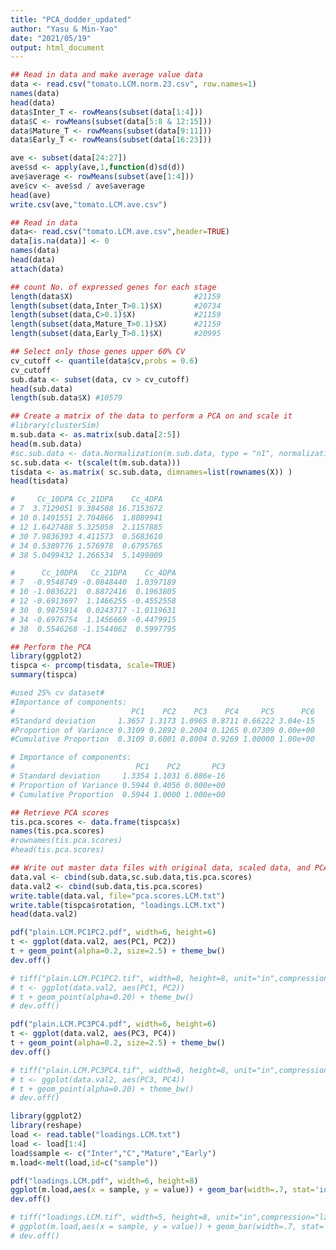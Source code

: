 ```yaml
---
title: "PCA_dodder_updated"
author: "Yasu & Min-Yao"
date: "2021/05/19"
output: html_document
---
```


```r
## Read in data and make average value data
data <- read.csv("tomato.LCM.norm.23.csv", row.names=1)
names(data)
head(data)
data$Inter_T <- rowMeans(subset(data[1:4]))
data$C <- rowMeans(subset(data[5:8 & 12:15]))
data$Mature_T <- rowMeans(subset(data[9:11]))
data$Early_T <- rowMeans(subset(data[16:23]))

ave <- subset(data[24:27])
ave$sd <- apply(ave,1,function(d)sd(d))
ave$average <- rowMeans(subset(ave[1:4]))
ave$cv <- ave$sd / ave$average
head(ave)
write.csv(ave,"tomato.LCM.ave.csv")
```

```r
## Read in data
data<- read.csv("tomato.LCM.ave.csv",header=TRUE)
data[is.na(data)] <- 0
names(data)
head(data)
attach(data)
```

```r
## count No. of expressed genes for each stage
length(data$X)                           #21159
length(subset(data,Inter_T>0.1)$X)       #20734
length(subset(data,C>0.1)$X)             #21159
length(subset(data,Mature_T>0.1)$X)      #21159
length(subset(data,Early_T>0.1)$X)       #20995
```

```r
## Select only those genes upper 60% CV
cv_cutoff <- quantile(data$cv,probs = 0.6)
cv_cutoff
sub.data <- subset(data, cv > cv_cutoff)
head(sub.data)
length(sub.data$X) #10579
```

```r
## Create a matrix of the data to perform a PCA on and scale it
#library(clusterSim)
m.sub.data <- as.matrix(sub.data[2:5])
head(m.sub.data)
#sc.sub.data <- data.Normalization(m.sub.data, type = "n1", normalization = "row")
sc.sub.data <- t(scale(t(m.sub.data)))
tisdata <- as.matrix( sc.sub.data, dimnames=list(rownames(X)) )
head(tisdata)

#     Cc_10DPA Cc_21DPA    Cc_4DPA
# 7  3.7129051 9.384508 16.7153672
# 10 0.1491551 2.704866  1.8089941
# 12 1.6427488 5.325058  2.1157885
# 30 7.9836393 4.411573  0.5683610
# 34 0.5389776 1.576978  0.6795765
# 38 5.0499432 1.266534  5.1499009

#      Cc_10DPA   Cc_21DPA    Cc_4DPA
# 7  -0.9548749 -0.0848440  1.0397189
# 10 -1.0836221  0.8872416  0.1963805
# 12 -0.6913697  1.1466255 -0.4552558
# 30  0.9875914  0.0243717 -1.0119631
# 34 -0.6976754  1.1456669 -0.4479915
# 38  0.5546268 -1.1544062  0.5997795


```

```r
## Perform the PCA
library(ggplot2)
tispca <- prcomp(tisdata, scale=TRUE)
summary(tispca)

#used 25% cv dataset#
#Importance of components:
#                          PC1    PC2    PC3    PC4     PC5      PC6
#Standard deviation     1.3657 1.3173 1.0965 0.8711 0.66222 3.04e-15
#Proportion of Variance 0.3109 0.2892 0.2004 0.1265 0.07309 0.00e+00
#Cumulative Proportion  0.3109 0.6001 0.8004 0.9269 1.00000 1.00e+00

# Importance of components:
#                           PC1    PC2       PC3
# Standard deviation     1.3354 1.1031 6.886e-16
# Proportion of Variance 0.5944 0.4056 0.000e+00
# Cumulative Proportion  0.5944 1.0000 1.000e+00
```

```r
## Retrieve PCA scores
tis.pca.scores <- data.frame(tispca$x)
names(tis.pca.scores)
#rownames(tis.pca.scores)
#head(tis.pca.scores)
```

```r
## Write out master data files with original data, scaled data, and PCA results
data.val <- cbind(sub.data,sc.sub.data,tis.pca.scores)
data.val2 <- cbind(sub.data,tis.pca.scores)
write.table(data.val, file="pca.scores.LCM.txt")
write.table(tispca$rotation, "loadings.LCM.txt")
head(data.val2)
```

```r
pdf("plain.LCM.PC1PC2.pdf", width=6, height=6)
t <- ggplot(data.val2, aes(PC1, PC2))
t + geom_point(alpha=0.2, size=2.5) + theme_bw() 
dev.off()

# tiff("plain.LCM.PC1PC2.tif", width=8, height=8, unit="in",compression="lzw",res=100)
# t <- ggplot(data.val2, aes(PC1, PC2))
# t + geom_point(alpha=0.20) + theme_bw() 
# dev.off()
```

```r
pdf("plain.LCM.PC3PC4.pdf", width=6, height=6)
t <- ggplot(data.val2, aes(PC3, PC4))
t + geom_point(alpha=0.2, size=2.5) + theme_bw()
dev.off()

# tiff("plain.LCM.PC3PC4.tif", width=8, height=8, unit="in",compression="lzw",res=100)
# t <- ggplot(data.val2, aes(PC3, PC4))
# t + geom_point(alpha=0.20) + theme_bw() 
# dev.off()
```

```r
library(ggplot2)
library(reshape)
load <- read.table("loadings.LCM.txt")
load <- load[1:4]
load$sample <- c("Inter","C","Mature","Early")
m.load<-melt(load,id=c("sample"))

pdf("loadings.LCM.pdf", width=6, height=8)
ggplot(m.load,aes(x = sample, y = value)) + geom_bar(width=.7, stat='identity') + theme_bw() + facet_wrap(~variable)
dev.off()

# tiff("loadings.LCM.tif", width=5, height=8, unit="in",compression="lzw",res=100)
# ggplot(m.load,aes(x = sample, y = value)) + geom_bar(width=.7, stat='identity') + theme_bw() + facet_wrap(~variable)
# dev.off()
```



